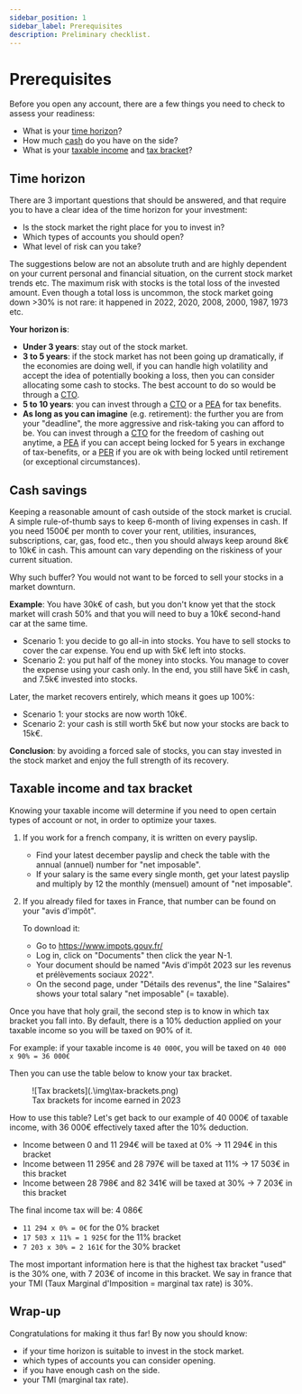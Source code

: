 ```yaml
---
sidebar_position: 1
sidebar_label: Prerequisites
description: Preliminary checklist.
---
```



# Prerequisites

Before you open any account, there are a few things you need to check to assess your readiness:
- What is your [time horizon](#time-horizon)?
- How much [cash](#cash-savings) do you have on the side?
- What is your [taxable income](#taxable-income-and-tax-bracket) and [tax bracket](#taxable-income-and-tax-bracket)?

## Time horizon
There are 3 important questions that should be answered, and that require you to have a clear idea of the time horizon for your investment:
- Is the stock market the right place for you to invest in?
- Which types of accounts you should open?
- What level of risk can you take?

The suggestions below are not an absolute truth and are highly dependent on your current personal and financial situation, on the current stock market trends etc.
The maximum risk with stocks is the total loss of the invested amount. Even though a total loss is uncommon, the stock market going down >30% is not rare: it happened in 2022, 2020, 2008, 2000, 1987, 1973 etc.

**Your horizon is**: 
- **Under 3 years**: stay out of the stock market.
- **3 to 5 years**: if the stock market has not been going up dramatically, if the economies are doing well, if you can handle high volatility and accept the idea of potentially booking a loss, then you can consider allocating some cash to stocks. The best account to do so would be through a [CTO](./account-types#cto).
- **5 to 10 years**: you can invest through a [CTO](./account-types#cto) or a [PEA](./account-types#pea) for tax benefits.
- **As long as you can imagine** (e.g. retirement): the further you are from your "deadline", the more aggressive and risk-taking you can afford to be. You can invest through a [CTO](./account-types#cto) for the freedom of cashing out anytime, a [PEA](./account-types#pea) if you can accept being locked for 5 years in exchange of tax-benefits, or a [PER]((./account-types#per)) if you are ok with being locked until retirement (or exceptional circumstances).

## Cash savings
Keeping a reasonable amount of cash outside of the stock market is crucial. A simple rule-of-thumb says to keep 6-month of living expenses in cash. If you need 1500€ per month to cover your rent, utilities, insurances, subscriptions, car, gas, food etc., then you should always keep around 8k€ to 10k€ in cash. This amount can vary depending on the riskiness of your current situation.

Why such buffer? You would not want to be forced to sell your stocks in a market downturn.

**Example**: 
You have 30k€ of cash, but you don't know yet that the stock market will crash 50% and that you will need to buy a 10k€ second-hand car at the same time.
- Scenario 1: you decide to go all-in into stocks. You have to sell stocks to cover the car expense. You end up with 5k€ left into stocks.
- Scenario 2: you put half of the money into stocks. You manage to cover the expense using your cash only. In the end, you still have 5k€ in cash, and 7.5k€ invested into stocks.

Later, the market recovers entirely, which means it goes up 100%:
- Scenario 1: your stocks are now worth 10k€.
- Scenario 2: your cash is still worth 5k€ but now your stocks are back to 15k€. 

**Conclusion**: by avoiding a forced sale of stocks, you can stay invested in the stock market and enjoy the full strength of its recovery.

## Taxable income and tax bracket
Knowing your taxable income will determine if you need to open certain types of account or not, in order to optimize your taxes.
1. If you work for a french company, it is written on every payslip.
    - Find your latest december payslip and check the table with the annual (annuel) number for "net imposable".
    - If your salary is the same every single month, get your latest payslip and multiply by 12 the monthly (mensuel) amount of "net imposable".

2. If you already filed for taxes in France, that number can be found on your "avis d'impôt".
    
    To download it:
    - Go to https://www.impots.gouv.fr/
    - Log in, click on "Documents" then click the year N-1.
    - Your document should be named "Avis d'impôt 2023 sur les revenus et prélèvements sociaux 2022".
    - On the second page, under "Détails des revenus", the line "Salaires" shows your total salary "net imposable" (= taxable).


Once you have that holy grail, the second step is to know in which tax bracket you fall into. By default, there is a 10% deduction applied on your taxable income so you will be taxed on 90% of it.

For example: if your taxable income is ```40 000€```, you will be taxed on ```40 000 x 90% = 36 000€```

Then you can use the table below to know your tax bracket.
<figure>
![Tax brackets](.\img\tax-brackets.png)
<figcaption>Tax brackets for income earned in 2023</figcaption>
</figure>

How to use this table? Let's get back to our example of 40 000€ of taxable income, with 36 000€ effectively taxed after the 10% deduction.
- Income between 0 and 11 294€ will be taxed at 0% -> 11 294€ in this bracket
- Income between 11 295€ and 28 797€ will be taxed at 11% -> 17 503€ in this bracket
- Income between 28 798€ and 82 341€ will be taxed at 30% -> 7 203€ in this bracket

The final income tax will be: 4 086€
- ```11 294 x 0% = 0€``` for the 0% bracket
- ```17 503 x 11% = 1 925€``` for the 11% bracket
- ```7 203 x 30% = 2 161€``` for the 30% bracket

The most important information here is that the highest tax bracket "used" is the 30% one, with 7 203€ of income in this bracket.
We say in france that your TMI (Taux Marginal d'Imposition = marginal tax rate) is 30%.

## Wrap-up
Congratulations for making it thus far! By now you should know:
- if your time horizon is suitable to invest in the stock market.
- which types of accounts you can consider opening.
- if you have enough cash on the side.
- your TMI (marginal tax rate).




<BuyMeACoffee />
